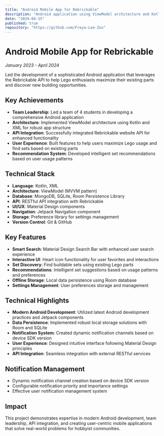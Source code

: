 ```yaml
---
title: "Android Mobile App for Rebrickable"
description: "Android application using ViewModel architecture and Kotlin, integrating Rebrickable API to help users maximize Lego usage and find optimal building sets."
date: "2024-04-15"
published: true
repository: "https://github.com/Freya-Lee-Zou"
---
```


# Android Mobile App for Rebrickable

*January 2023 - April 2024*

Led the development of a sophisticated Android application that leverages the Rebrickable API to help Lego enthusiasts maximize their existing parts and discover new building opportunities.

## Key Achievements

- **Team Leadership**: Led a team of 4 students in developing a comprehensive Android application
- **Architecture**: Implemented ViewModel architecture using Kotlin and XML for robust app structure
- **API Integration**: Successfully integrated Rebrickable website API for enhanced functionality
- **User Experience**: Built features to help users maximize Lego usage and find sets based on existing parts
- **Recommendation System**: Developed intelligent set recommendations based on user usage patterns

## Technical Stack

- **Language**: Kotlin, XML
- **Architecture**: ViewModel (MVVM pattern)
- **Database**: MongoDB, SQLite, Room Persistence Library
- **API**: RESTful API integration with Rebrickable
- **UI/UX**: Material Design components
- **Navigation**: Jetpack Navigation component
- **Storage**: Preference library for settings management
- **Version Control**: Git & GitHub

## Key Features

- **Smart Search**: Material Design Search Bar with enhanced user search experience
- **Interactive UI**: Heart icon functionality for user favorites and interactions
- **Set Discovery**: Find buildable sets using existing Lego parts
- **Recommendations**: Intelligent set suggestions based on usage patterns and preferences
- **Offline Storage**: Local data persistence using Room database
- **Settings Management**: User preferences storage and management

## Technical Highlights

- **Modern Android Development**: Utilized latest Android development practices and Jetpack components
- **Data Persistence**: Implemented robust local storage solutions with Room and SQLite
- **Notification System**: Created dynamic notification channels based on device SDK version
- **User Experience**: Designed intuitive interface following Material Design principles
- **API Integration**: Seamless integration with external RESTful services

## Notification Management

- Dynamic notification channel creation based on device SDK version
- Configurable notification priority and importance settings
- Effective user notification management system

## Impact

This project demonstrates expertise in modern Android development, team leadership, API integration, and creating user-centric mobile applications that solve real-world problems for hobbyist communities.